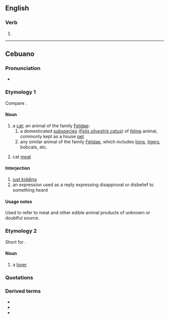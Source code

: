 ==English==

===Verb===
{{head|en|verb form}}

# {{present participle of|en|ire|nocat=1}}

----

==Cebuano==

===Pronunciation===
* {{hyphenation|ceb|i|ring}}

===Etymology 1===
Compare {{m|id|kucing}}.

====Noun====
{{ceb-noun|iring}}

# a [[cat]]; an animal of the family [[Felidae]]:
## a domesticated [[subspecies]] (''[[Felis silvestris catus]]'') of [[feline]] animal, commonly kept as a house [[pet]]
## any similar animal of the family [[Felidae]], which includes [[lion]]s, [[tiger]]s, bobcats, etc.
# {{lb|ceb|often| |humorous}} cat [[meat]] {{qualifier|see usage notes}}

====Interjection====
{{head|ceb|interjection}}

# [[just kidding]]
# an expression used as a reply expressing disapproval or disbelief to something heard

====Usage notes====
Used to refer to meat and other edible animal products of unknown or doubtful source.

===Etymology 2===
Short for {{m|ceb|iring-iring}}.

====Noun====
{{head|ceb|noun}}

# a [[lover]]

===Quotations===
{{seeCites|ceb}}

===Derived terms===

* {{l|ceb|iring-iring}}
* {{l|ceb|iring sungkaban}}
* {{l|ceb|iring gilaygit}}

{{C|ceb|Cats|Felids|Meats}}

{{cln|ceb|short forms}}